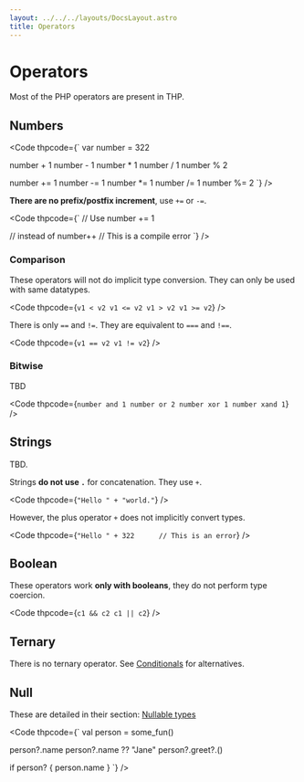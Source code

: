 ```yaml
---
layout: ../../../layouts/DocsLayout.astro
title: Operators
---
```


# Operators


Most of the PHP operators are present in THP.

## Numbers

<Code thpcode={`
var number = 322

number + 1
number - 1
number * 1
number / 1
number % 2

number += 1
number -= 1
number *= 1
number /= 1
number %= 2
`} />

**There are no prefix/postfix increment**, use `+=` or `-=`.

<Code thpcode={`
// Use
number += 1

// instead of
number++   // This is a compile error
`} />

### Comparison

These operators will not do implicit type conversion. They can
only be used with same datatypes.

<Code thpcode={`
v1 < v2
v1 <= v2
v1 > v2
v1 >= v2
`} />

There is only `==` and `!=`. They are equivalent to `===` and `!==`.

<Code thpcode={`
v1 == v2
v1 != v2
`} />


### Bitwise

TBD

<Code thpcode={`
number and 1
number or 2
number xor 1
number xand 1
`} />

## Strings

TBD.

Strings **do not use `.`** for concatenation. They use `+`.

<Code thpcode={`
"Hello " + "world."
`} />

However, the plus operator `+` does not implicitly convert types.

<Code thpcode={`
"Hello " + 322      // This is an error
`} />


## Boolean

These operators work **only with booleans**, they do not perform
type coercion.

<Code thpcode={`
c1 && c2
c1 || c2
`} />

## Ternary

There is no ternary operator. See [Conditionals](/learn/flow-control/conditionals) for alternatives.


## Null

These are detailed in their section: [Nullable types](/learn/error-handling/null)

<Code thpcode={`
val person = some_fun()

person?.name
person?.name ?? "Jane"
person?.greet?.()

if person?
{
    person.name
}
`} />



